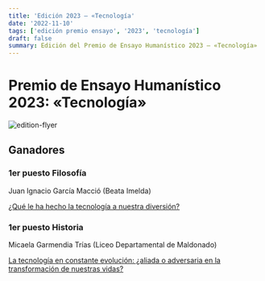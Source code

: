 ```yaml
---
title: 'Edición 2023 — «Tecnología'
date: '2022-11-10'
tags: ['edición premio ensayo', '2023', 'tecnología']
draft: false
summary: Edición del Premio de Ensayo Humanístico 2023 — «Tecnología»
---
```


# Premio de Ensayo Humanístico 2023: «Tecnología»

![edition-flyer](/static/images/essay-awards/2023/flyer.jpg)

## Ganadores

### 1er puesto Filosofía
Juan Ignacio García Macció (Beata Imelda)

[¿Qué le ha hecho la tecnología a nuestra diversión?](https://reporter.um.edu.uy/que-le-ha-hecho-la-tecnologia-a-nuestra-diversion/)

### 1er puesto Historia
Micaela Garmendia Trías (Liceo Departamental de Maldonado)

[La tecnología en constante evolución: ¿aliada o adversaria en la transformación de nuestras vidas?](https://reporter.um.edu.uy/la-tecnologia-en-constante-evolucion-aliada-o-adversaria-en-la-transformacion-de-nuestras-vidas/)
